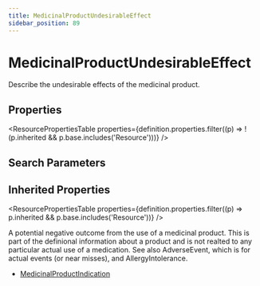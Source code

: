 ```yaml
---
title: MedicinalProductUndesirableEffect
sidebar_position: 89
---
```



# MedicinalProductUndesirableEffect

Describe the undesirable effects of the medicinal product.

<Tabs queryString="section">
  <TabItem value="schema" label="Schema" default>

## Properties

<ResourcePropertiesTable
  properties={definition.properties.filter((p) => !(p.inherited && p.base.includes('Resource')))}
/>

## Search Parameters

<SearchParamsTable searchParams={definition.searchParameters} />

## Inherited Properties

<ResourcePropertiesTable properties={definition.properties.filter((p) => p.inherited && p.base.includes('Resource'))} />

  </TabItem>
  <TabItem value="usage" label="Usage">
<div> <a name="scope"></a> <p> A potential negative outcome from the use of a medicinal product.  This is part of the definional information about a product and is not realted to any particular actual use of a medication. See also <Link to="/docs/api/fhir/resources/adverseevent">AdverseEvent</Link>, which is for actual events (or near misses), and <Link to="/docs/api/fhir/resources/allergyintolerance">AllergyIntolerance</Link>. </p> </div>
  </TabItem>


  <TabItem value="referencedBy" label="Referenced By">
<ul><li><a href="/docs/api/fhir/resources/medicinalproductindication">MedicinalProductIndication</a></li></ul>
  </TabItem>
</Tabs>
